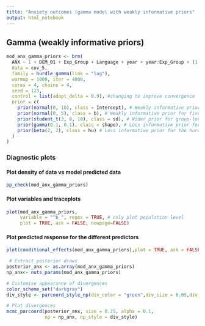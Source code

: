 ```yaml
---
title: "Anxiety outcomes (gamma model with weakly informative priors"
output: html_notebook
---
```


## Gamma (weakly informative priors)

```r
mod_anx_gamma_priors <- brm(
  ANX ~ 1 + DEM_01 + Exp_Group + Language + year + year:Exp_Group + (1|id+schoolnum),
  data = cov_5,
  family = hurdle_gamma(link = "log"),
  warmup = 1000, iter = 4000,
  cores = 4, chains = 4,
  seed = 123,
  control = list(adapt_delta = 0.9), #changing to improve convergence
  prior = c(
    prior(normal(0, 10), class = Intercept), # Weakly informative prior for the intercept
    prior(normal(0, 5), class = b), # Weakly informative prior for fixed effects
    prior(student_t(3, 0, 10), class = sd), # Wider prior for group-level standard deviations
    prior(gamma(0.1, 0.1), class = shape), # Less informative prior for the shape parameter
    prior(beta(2, 2), class = hu) # Less informative prior for the hurdle probability
  )
)
```

### Diagnostic plots
#### Plot density of data vs model predicted data

```r
pp_check(mod_anx_gamma_priors)
```

#### Plot variables and traceplots
```r
plot(mod_anx_gamma_priors,
     variable = "^b_", regex = TRUE, # only plot population level
     plot = TRUE, ask = FALSE, newpage=FALSE) 
```

#### Plot predicted response for the different predictors
```r
plot(conditional_effects(mod_anx_gamma_priors),plot = TRUE, ask = FALSE, newpage=FALSE)
```



```r
 # Extract posterior draws 
posterior_anx <- as.array(mod_anx_gamma_priors)
np_anx<- nuts_params(mod_anx_gamma_priors)

# Customise appearance of divergences
color_scheme_set("darkgray")
div_style <- parcoord_style_np(div_color = "green",div_size = 0.05,div_alpha = 0.4)

# Plot divergences
mcmc_parcoord(posterior_anx, size = 0.25, alpha = 0.1,
              np = np_anx, np_style = div_style)
```

